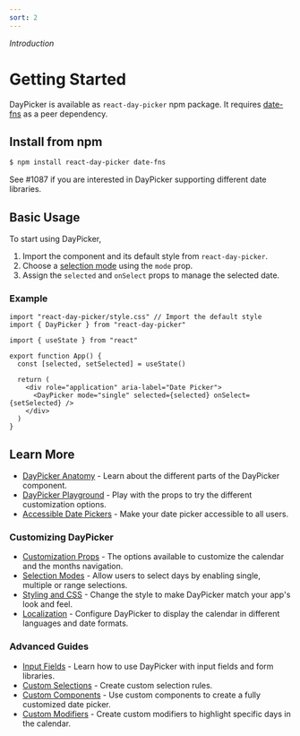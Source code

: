```yaml
---
sort: 2
---
```


_Introduction_

# Getting Started

DayPicker is available as `react-day-picker` npm package. It requires [date-fns](https://date-fns.org) as a peer dependency.

## Install from npm

```sh
$ npm install react-day-picker date-fns
```

<Callout>
  See #1087 if you are interested in DayPicker supporting different date
  libraries.
</Callout>

## Basic Usage

To start using DayPicker,

1. Import the component and its default style from `react-day-picker`.
2. Choose a [selection mode](/using-daypicker/selection-modes) using the `mode` prop.
3. Assign the `selected` and `onSelect` props to manage the selected date.

### Example

```tsx title="App.jsx" caption="render:Start"
import "react-day-picker/style.css" // Import the default style
import { DayPicker } from "react-day-picker"

import { useState } from "react"

export function App() {
  const [selected, setSelected] = useState()

  return (
    <div role="application" aria-label="Date Picker">
      <DayPicker mode="single" selected={selected} onSelect={setSelected} />
    </div>
  )
}
```

## Learn More

- [DayPicker Anatomy](/using-daypicker/anatomy) - Learn about the different parts of the DayPicker component.
- [DayPicker Playground](/playground) - Play with the props to try the different customization options.
- [Accessible Date Pickers](/accessibility) - Make your date picker accessible to all users.

### Customizing DayPicker

- [Customization Props](/using-daypicker/customization-props) - The options available to customize the calendar and the months navigation.
- [Selection Modes](/using-daypicker/selection-modes) - Allow users to select days by enabling single, multiple or range selections.
- [Styling and CSS](/using-daypicker/styling) - Change the style to make DayPicker match your app's look and feel.
- [Localization](/using-daypicker/localization) - Configure DayPicker to display the calendar in different languages and date formats.

### Advanced Guides

- [Input Fields](/advanced-guides/input-fields) - Learn how to use DayPicker with input fields and form libraries.
- [Custom Selections](/advanced-guides/custom-selections) - Create custom selection rules.
- [Custom Components](/advanced-guides/custom-components) - Use custom components to create a fully customized date picker.
- [Custom Modifiers](/advanced-guides/custom-modifiers) - Create custom modifiers to highlight specific days in the calendar.
